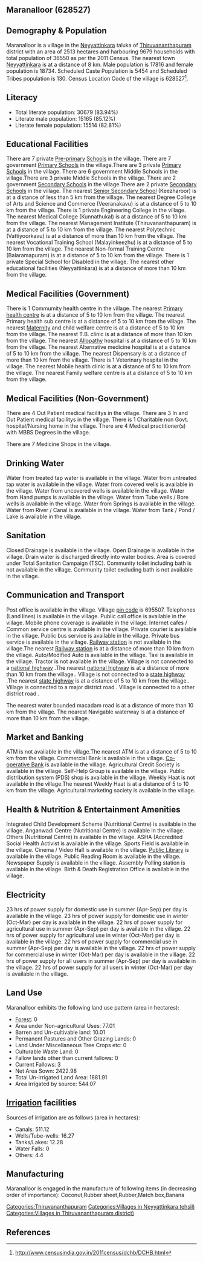 {{Infobox settlement
| name=Maranalloor
| native_name=
| native_name_lang=
| other_name=
| nickname=
| settlement_type=Village
| image_skyline=
| image_alt=
| image_caption=
| pushpin_map=India Kerala
| pushpin_label_position=right
| pushpin_map_alt=
| pushpin_map_caption=Location in Kerala, India
| latd=
| latm=
| lats=
| latNS=
| longd=
| longm=
| longs=
| longEW=
| coordinates_display=inline,title
| subdivision_type=Country
| subdivision_name={{flag|India}}
| subdivision_type1=[[States and territories of India|State]]
| subdivision_name1=Kerala 
| subdivision_type2=[[List of districts of India|District]]
| subdivision_name2=Thiruvananthapuram
| subdivision_type3=Tahsil
| subdivision_name3=Neyyattinkara
| website=
| established_title=<!-- Established -->
| established_date=
| founder=
| named_for=
| government_type=
| governing_body=
| unit_pref=Metric=
| area_footnotes=
| area_rank=
| area_total_km2=25.13
| elevation_footnotes=
| elevation_m=
| population_total=36550
| population_as_of=2011
| population_rank=
| population_density_km2=1454
| population_demonym=
| population_footnotes=
| demographics_type1=Languages
| demographics1_title1=Official
| demographics1_info1=[[Malayalam language|Malayalam]]
| timezone1=[[Indian Standard Time|IST]]
| utc_offset1==+5:30
| postal_code_type=[[Postal Index Number|PIN]]
| postal_code=695507
| area_code_type=Telephone code
| area_code=
| registration_plate=
| blank1_name_sec1=Nearest city
| blank1_info_sec1=[[Neyyattinkara]]
| blank2_name_sec1=[[Human sex ratio|Sex ratio]]
| blank2_info_sec1=1051 [[male|♂]]/[[female|♀]]
| blank3_name_sec1=Literacy
| blank3_info_sec1=83.94%
| blank1_name_sec2=[[2011 Census of India|2011 census]] code
| blank1_info_sec2=628527
| footnotes=
}}

== Maranalloor (628527) ==

== Demography & Population ==

Maranalloor is a village in the [[Neyyattinkara]] taluka of [[Thiruvananthapuram]] district with an area of 2513 hectares and harbouring 9679 households with total population of 36550 as per the 2011 Census. The nearest town [[Neyyattinkara]] is at a distance of 8 km. Male population is 17816 and female population is 18734. Scheduled Caste Population is 5454 and Scheduled Tribes population is 130. Census Location Code of the village is 628527<ref>http://www.censusindia.gov.in/2011census/dchb/DCHB.html</ref>.


== Literacy ==  
* Total literate population: 30679 (83.94%)
* Literate male population: 15165 (85.12%)
* Literate female population: 15514 (82.81%)


== Educational Facilities ==  
There are 7 private [[Pre-primary]] [[School]]s in the village.
There are 7 government [[Primary School]]s in the village.There are 3 private [[Primary School]]s in the village.
There are 6 government Middle Schools in the village.There are 3 private Middle Schools in the village.
There are 2 government [[Secondary School]]s in the village.There are 2 private [[Secondary School]]s in the village.
The nearest [[Senior Secondary School]] (Keezharoor) is at a distance of less than 5 km from the village.
The nearest Degree College of Arts and Science and Commerce (Veeranakavu) is at a distance of 5 to 10 km from the village.
There is 1 private Engineering College in the village.
The nearest Medical College (Kunnathukal) is at a distance of 5 to 10 km from the village.
The nearest Management Institute (Thiruvananthapuram) is at a distance of 5 to 10 km from the village.
The nearest Polytechnic (Vattiyoorkavu) is at a distance of more than 10 km from the village.
The nearest Vocational Training School (Malayinkeezhu) is at a distance of 5 to 10 km from the village.
The nearest Non-formal Training Centre (Balaramapuram) is at a distance of 5 to 10 km from the village.
There is 1 private Special School for Disabled in the village.
The nearest other educational facilities (Neyyattinkara) is at a distance of more than 10 km from the village.


== Medical Facilities (Government) ==
There is 1 Commumity health centre in the village.
The nearest [[Primary health centre]] is at a distance of 5 to 10 km from the village.
The nearest Primary health sub centre is at a distance of 5 to 10 km from the village.
The nearest [[Maternity]] and child welfare centre is at a distance of 5 to 10 km from the village.
The nearest T.B. clinic is at a distance of more than 10 km from the village.
The nearest [[Allopathy]] hospital is at a distance of 5 to 10 km from the village.
The nearest Alternative medicine hospital is at a distance of 5 to 10 km from the village.
The nearest Dispensary is at a distance of more than 10 km from the village.
There is 1 Veterinary hospital in the village.
The nearest Mobile health clinic is at a distance of 5 to 10 km from the village.
The nearest Family welfare centre is at a distance of 5 to 10 km from the village.


== Medical Facilities (Non-Government) ==
There are 4 Out Patient medical facilitys in the village.
There are 3 In and Out Patient medical facilitys in the village.
There is 1 Charitable non Govt. hospital/Nursing home in the village.
There are 4 Medical practitioner(s) with MBBS Degrees in the village.



There are 7 Medicine Shops in the village.



== Drinking Water ==
Water from treated tap water is available in the village.
Water from untreated tap water is available in the village.
Water from covered wells is available in the village.
Water from uncovered wells is available in the village.
Water from Hand pumps is available in the village.
Water from Tube wells / Bore wells is available in the village.
Water from Springs is available in the village.
Water from River / Canal is available in the village.
Water from Tank / Pond / Lake is available in the village.


== Sanitation ==
Closed Drainage is available in the village.
Open Drainage is available in the village.
Drain water is discharged directly into water bodies.
Area is covered under Total Sanitation Campaign (TSC).
Community toilet including bath is not available in the village.
Community toilet excluding bath is not available in the village.


== Communication and Transport ==
Post office is available in the village.
Village [[pin code]] is 695507.
Telephones (Land lines) is available in the village.
Public call office is available in the village.
Mobile phone coverage is available in the village.
Internet cafes / Common service centre is available in the village.
Private courier is available in the village.
Public bus service is available in the village.
Private bus service is available in the village.
[[Railway station]] is not available in the village.The nearest [[Railway station]] is at a distance of more than 10 km from the village.
Auto/Modified Auto is available in the village.
Taxi is available in the village.
Tractor is not available in the village.
Village is not connected to a [[national highway]] .The nearest [[national highway]] is at a distance of more than 10 km from the village..
Village is not connected to a [[state highway]] .The nearest [[state highway]] is at a distance of 5 to 10 km from the village..
Village is connected to a major district road    .
Village is connected to a other district road  .


The nearest water bounded macadam road is at a distance of more than 10 km from the village.
The nearest Navigable waterway is at a distance of more than 10 km from the village.



== Market and Banking ==
ATM is not available in the village.The nearest ATM is at a distance of 5 to 10 km from the village.
Commercial Bank is available in the village.
[[Co-operative Bank]] is available in the village.
Agricultural Credit Society is available in the village.
Self-Help Group is available in the village.
Public distribution system (PDS) shop is available in the village.
Weekly Haat is not available in the village.The nearest Weekly Haat is at a distance of 5 to 10 km from the village.
Agricultural marketing society is available in the village.


== Health & Nutrition & Entertainment Amenities ==
Integrated Child Development Scheme (Nutritional Centre) is available in the village.
Anganwadi Centre (Nutritional Centre) is available in the village.
Others (Nutritional Centre) is available in the village.
ASHA (Accredited Social Health Activist is available in the village.
Sports Field is available in the village.
Cinema / Video Hall is available in the village.
[[Public Library]] is available in the village.
Public Reading Room is available in the village.
Newspaper Supply is available in the village.
Assembly Polling station is available in the village.
Birth & Death Registration Office is available in the village.


== Electricity ==
23 hrs of power supply for domestic use in summer (Apr-Sep) per day is available in the village.
23 hrs of power supply for domestic use in winter (Oct-Mar) per day is available in the village.
22 hrs of power supply for agricultural use in summer (Apr-Sep) per day is available in the village.
22 hrs of power supply for agricultural use in winter (Oct-Mar) per day is available in the village.
22 hrs of power supply for commercial use in summer (Apr-Sep) per day is available in the village.
22 hrs of power supply for commercial use in winter (Oct-Mar) per day is available in the village.
22 hrs of power supply for all users in summer (Apr-Sep) per day is available in the village.
22 hrs of power supply for all users in winter (Oct-Mar) per day is available in the village.


== Land Use ==
Maranalloor exhibits the following land use pattern (area in hectares):
* [[Forest]]: 0
* Area under Non-agricultural Uses: 77.01
* Barren and Un-cultivable land: 10.01
* Permanent Pastures and Other Grazing Lands: 0
* Land Under Miscellaneous Tree Crops etc: 0
* Culturable Waste Land: 0
* Fallow lands other than current fallows: 0
* Current Fallows: 3
* Net Area Sown: 2422.98
* Total Un-irrigated Land Area: 1881.91
* Area irrigated by source: 544.07


== [[Irrigation]] facilities ==
Sources of irrigation are as follows (area in hectares):
* Canals: 511.12
* Wells/Tube-wells: 16.27
* Tanks/Lakes: 12.28
* Water Falls: 0
* Others: 4.4


== Manufacturing ==
Maranalloor is engaged in the manufacture of following items (in decreasing order of importance): Coconut,Rubber sheet,Rubber,Match box,Banana


[[Categories:Thiruvananthapuram]]
[[Categories:Villages in Neyyattinkara tehsil)]]
[[Categories:Villages in Thiruvananthapuram district)]]


== References ==
{{Reflist}}


